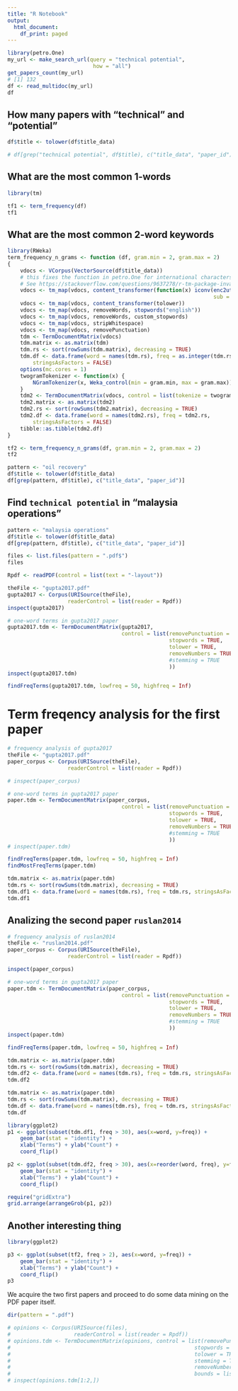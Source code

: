 ```yaml
---
title: "R Notebook"
output:
  html_document:
    df_print: paged
---
```


```r
library(petro.One)
my_url <- make_search_url(query = "technical potential", 
                           how = "all")
get_papers_count(my_url)
# [1] 132
df <- read_multidoc(my_url)
df
```


## How many papers with "technical" and "potential"

```r
df$title <- tolower(df$title_data)

# df[grep("technical potential", df$title), c("title_data", "paper_id")]
```




## What are the most common 1-words

```r
library(tm)

tf1 <- term_frequency(df)
tf1
```



## What are the most common 2-word keywords

```r
library(RWeka)
term_frequency_n_grams <- function (df, gram.min = 2, gram.max = 2) 
{
    vdocs <- VCorpus(VectorSource(df$title_data))
    # this fixes the function in petro.One for international characters
    # See https://stackoverflow.com/questions/9637278/r-tm-package-invalid-input-in-utf8towcs
    vdocs <- tm_map(vdocs, content_transformer(function(x) iconv(enc2utf8(x), 
                                                                 sub = "byte")))
    vdocs <- tm_map(vdocs, content_transformer(tolower))
    vdocs <- tm_map(vdocs, removeWords, stopwords("english"))
    vdocs <- tm_map(vdocs, removeWords, custom_stopwords)
    vdocs <- tm_map(vdocs, stripWhitespace)
    vdocs <- tm_map(vdocs, removePunctuation)
    tdm <- TermDocumentMatrix(vdocs)
    tdm.matrix <- as.matrix(tdm)
    tdm.rs <- sort(rowSums(tdm.matrix), decreasing = TRUE)
    tdm.df <- data.frame(word = names(tdm.rs), freq = as.integer(tdm.rs), 
        stringsAsFactors = FALSE)
    options(mc.cores = 1)
    twogramTokenizer <- function(x) {
        NGramTokenizer(x, Weka_control(min = gram.min, max = gram.max))
    }
    tdm2 <- TermDocumentMatrix(vdocs, control = list(tokenize = twogramTokenizer))
    tdm2.matrix <- as.matrix(tdm2)
    tdm2.rs <- sort(rowSums(tdm2.matrix), decreasing = TRUE)
    tdm2.df <- data.frame(word = names(tdm2.rs), freq = tdm2.rs, 
        stringsAsFactors = FALSE)
    tibble::as.tibble(tdm2.df)
}

```



```r
tf2 <- term_frequency_n_grams(df, gram.min = 2, gram.max = 2)
tf2
```



```r
pattern <- "oil recovery"
df$title <- tolower(df$title_data)
df[grep(pattern, df$title), c("title_data", "paper_id")]
```

## Find `technical potential` in "malaysia operations"

```r
pattern <- "malaysia operations"
df$title <- tolower(df$title_data)
df[grep(pattern, df$title), c("title_data", "paper_id")]
```


```r
files <- list.files(pattern = ".pdf$")
files
```

```r
Rpdf <- readPDF(control = list(text = "-layout"))
```


```r
theFile <- "gupta2017.pdf"
gupta2017 <- Corpus(URISource(theFile), 
                   readerControl = list(reader = Rpdf))
inspect(gupta2017)
```


```r
# one-word terms in gupta2017 paper
gupta2017.tdm <- TermDocumentMatrix(gupta2017, 
                                    control = list(removePunctuation = TRUE, 
                                                   stopwords = TRUE,
                                                   tolower = TRUE,
                                                   removeNumbers = TRUE
                                                   #stemming = TRUE
                                                   ))
inspect(gupta2017.tdm)
```

```r
findFreqTerms(gupta2017.tdm, lowfreq = 50, highfreq = Inf)
```

# Term freqency analysis for the first paper

```r
# frequency analysis of gupta2017
theFile <- "gupta2017.pdf"
paper_corpus <- Corpus(URISource(theFile), 
                   readerControl = list(reader = Rpdf))

# inspect(paper_corpus)

# one-word terms in gupta2017 paper
paper.tdm <- TermDocumentMatrix(paper_corpus, 
                                    control = list(removePunctuation = TRUE, 
                                                   stopwords = TRUE,
                                                   tolower = TRUE,
                                                   removeNumbers = TRUE
                                                   #stemming = TRUE
                                                   ))
# inspect(paper.tdm)

findFreqTerms(paper.tdm, lowfreq = 50, highfreq = Inf)
findMostFreqTerms(paper.tdm)

tdm.matrix <- as.matrix(paper.tdm)
tdm.rs <- sort(rowSums(tdm.matrix), decreasing = TRUE)
tdm.df1 <- data.frame(word = names(tdm.rs), freq = tdm.rs, stringsAsFactors = FALSE)
tdm.df1

```


## Analizing the second paper `ruslan2014`

```r
# frequency analysis of ruslan2014
theFile <- "ruslan2014.pdf"
paper_corpus <- Corpus(URISource(theFile), 
                   readerControl = list(reader = Rpdf))

inspect(paper_corpus)

# one-word terms in gupta2017 paper
paper.tdm <- TermDocumentMatrix(paper_corpus, 
                                    control = list(removePunctuation = TRUE, 
                                                   stopwords = TRUE,
                                                   tolower = TRUE,
                                                   removeNumbers = TRUE
                                                   #stemming = TRUE
                                                   ))
inspect(paper.tdm)

findFreqTerms(paper.tdm, lowfreq = 50, highfreq = Inf)

tdm.matrix <- as.matrix(paper.tdm)
tdm.rs <- sort(rowSums(tdm.matrix), decreasing = TRUE)
tdm.df2 <- data.frame(word = names(tdm.rs), freq = tdm.rs, stringsAsFactors = FALSE)
tdm.df2

```

```r
tdm.matrix <- as.matrix(paper.tdm)
tdm.rs <- sort(rowSums(tdm.matrix), decreasing = TRUE)
tdm.df <- data.frame(word = names(tdm.rs), freq = tdm.rs, stringsAsFactors = FALSE)
tdm.df
```

```r
library(ggplot2)
p1 <- ggplot(subset(tdm.df1, freq > 30), aes(x=word, y=freq)) + 
    geom_bar(stat = "identity") + 
    xlab("Terms") + ylab("Count") + 
    coord_flip()

p2 <- ggplot(subset(tdm.df2, freq > 30), aes(x=reorder(word, freq), y=freq)) + 
    geom_bar(stat = "identity") + 
    xlab("Terms") + ylab("Count") + 
    coord_flip()

require("gridExtra")
grid.arrange(arrangeGrob(p1, p2))
```


## Another interesting thing


```r
library(ggplot2)

p3 <- ggplot(subset(tf2, freq > 2), aes(x=word, y=freq)) + 
    geom_bar(stat = "identity") + 
    xlab("Terms") + ylab("Count") + 
    coord_flip()
p3
```



We acquire the two first papers and proceed to do some data mining on the PDF paper itself.

```r
dir(pattern = ".pdf")
```





```r
# opinions <- Corpus(URISource(files), 
#                    readerControl = list(reader = Rpdf))
# opinions.tdm <- TermDocumentMatrix(opinions, control = list(removePunctuation = TRUE,
#                                                          stopwords = TRUE,
#                                                          tolower = TRUE,
#                                                          stemming = TRUE,
#                                                          removeNumbers = TRUE,
#                                                          bounds = list(global = c(3, Inf)))) 
# inspect(opinions.tdm[1:2,]) 
```

